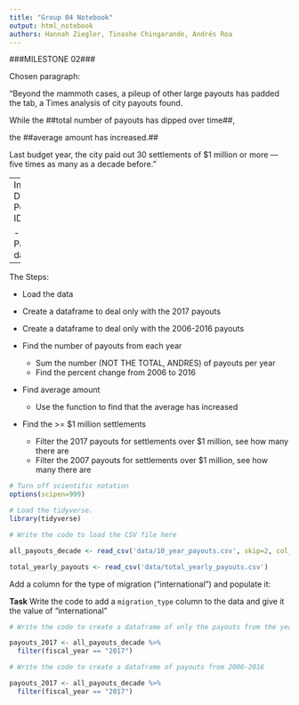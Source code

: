 ```yaml
---
title: "Group 04 Notebook"
output: html_notebook
authors: Hannah Ziegler, Tinashe Chingarande, Andrés Roa
---
```


###MILESTONE 02###

Chosen paragraph:

“Beyond the mammoth cases, a pileup of other large payouts has padded the tab, a Times analysis of city payouts found. 

While the ##total number of payouts has dipped over time##, 

the ##average amount has increased.##

Last budget year, the city paid out 30 settlements of $1 million or more — five times as many as a decade before.”

--
Individual Data Points to ID:

- Payouts data
--
The Steps:

- Load the data

- Create a dataframe to deal only with the 2017 payouts
- Create a dataframe to deal only with the 2006-2016 payouts
- Find the number of payouts from each year
  - Sum the number (NOT THE TOTAL, ANDRES) of payouts per year
  - Find the percent change from 2006 to 2016
  
- Find average amount
  - Use the <mean> function to find that the average has increased
  
- Find the >= $1 million settlements   
  - Filter the 2017 payouts for settlements over $1 million, see how many there are
  - Filter the 2007 payouts for settlements over $1 million, see how many there are
  

```r
# Turn off scientific notation
options(scipen=999)

# Load the tidyverse.
library(tidyverse)

```


```r
# Write the code to load the CSV file here

all_payouts_decade <- read_csv('data/10_year_payouts.csv', skip=2, col_names =c("fiscal_year", "case_name", "claim_case_number", "amount", "department", "case_type"))

total_yearly_payouts <- read_csv('data/total_yearly_payouts.csv')

```

Add a column for the type of migration ("international") and populate it:

**Task** Write the code to add a `migration_type` column to the data and give it the value of "international"

```r
# Write the code to create a dataframe of only the payouts from the year 2017

payouts_2017 <- all_payouts_decade %>%
  filter(fiscal_year == "2017")

```

```r
# Write the code to create a dataframe of payouts from 2006-2016

payouts_2017 <- all_payouts_decade %>%
  filter(fiscal_year == "2017")

```